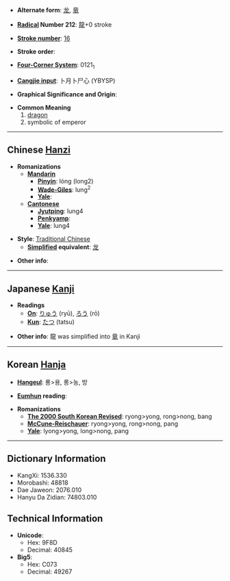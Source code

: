 * '''Alternate form''': [[龙]], [[竜]]

* '''[[Wiktionary:Chinese radical index| Radical]] Number 212''': [[Wiktionary:Chinese radical index 龍|龍]]+0 stroke

* '''[[Wiktionary:Chinese total strokes index|Stroke number]]''': [[Wiktionary:Chinese total strokes index 16|16]]

* '''Stroke order''': 

* '''[[Wiktionary:Chinese four corner index|Four-Corner System]]''': 0121<sub>1</sub>

* '''[[Wiktionary:Chinese Cangjie index|Cangjie input]]''': 卜月卜尸心 (YBYSP)

* '''Graphical Significance and Origin''': 

* '''Common Meaning'''
*#[[dragon]]
*# symbolic of emperor


----

== Chinese [[Hanzi]] ==

* '''Romanizations'''
** '''[[Mandarin]]'''
*** '''[[Pinyin]]''': lóng (long2)
*** '''[[Wade-Giles]]''': lung<sup>2</sup>
*** '''[[Yale]]''': 
** '''[[Cantonese]]'''
*** '''[[Jyutping]]''': lung4
*** '''[[Penkyamp]]''': 
*** '''[[Yale]]''': lung4

* '''Style''': [[Traditional Chinese]] 
** '''[[Simplified Chinese|Simplified]] equivalent''': [[龙]]

* '''Other info''': 

----

== Japanese [[Kanji]] ==

* '''Readings'''
** '''[[On]]''': [[りゅう]] (ryū), [[ろう]] (rō)
** '''[[Kun]]''': [[たつ]] (tatsu)

* '''Other info''': 龍 was simplified into [[竜]] in Kanji  

----

== Korean [[Hanja]] ==

* '''[[Hangeul]]''': 룡>용, 롱>농, 방

* '''[[Eumhun]] reading''': 

* '''Romanizations'''
** '''[[The 2000 South Korean Revised Romanization|The 2000 South Korean Revised]]''': ryong>yong, rong>nong, bang
** '''[[McCune-Reischauer]]''': ryong>yong, rong>nong, pang
** '''[[Yale]]''': lyong>yong, long>nong, pang

----

== Dictionary Information ==

* KangXi: 1536.330
* Morobashi: 48818
* Dae Jaweon: 2076.010
* Hanyu Da Zidian: 74803.010

== Technical Information ==

* '''Unicode''':
** Hex: 9F8D
** Decimal: 40845
* '''Big5''':
** Hex: C073
** Decimal: 49267